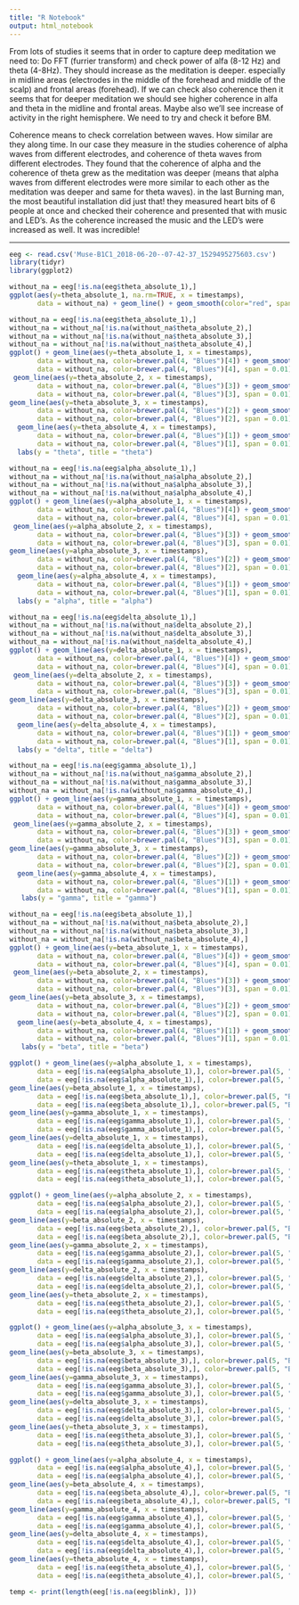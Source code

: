 ```yaml
---
title: "R Notebook"
output: html_notebook
---
```


From lots of studies it seems that in order to capture deep meditation we need to:
Do FFT (furrier transform) and check power of alfa (8-12 Hz) and theta (4-8Hz). They should increase as the meditation is deeper. especially in midline areas (electrodes in the middle of the forehead and middle of the scalp) and frontal areas (forehead).
 If we can check also coherence then it seems that for deeper meditation we should see higher coherence in alfa and theta in the midline and frontal areas.
Maybe also we'll see increase of activity in the right hemisphere. We need to try and check it before BM.

Coherence means to check correlation between waves. How similar are they along time. In our case they measure in the studies coherence of alpha waves from different electrodes, and coherence of theta waves from different electrodes.
They found that the coherence of alpha and the coherence of theta grew as the meditation was deeper (means that alpha waves from different electrodes were more similar to each other as the meditation was deeper and same for theta waves).
in the last Burning man, the most beautiful installation did just that!
they measured heart bits of 6 people at once and checked their coherence and presented that with music and LED's. As the coherence increased the music and the LED's were increased as well. It was incredible!

---------------------------


```r
eeg <- read.csv('Muse-B1C1_2018-06-20--07-42-37_1529495275603.csv')
library(tidyr)
library(ggplot2)
```

```r
without_na = eeg[!is.na(eeg$theta_absolute_1),]
ggplot(aes(y=theta_absolute_1, na.rm=TRUE, x = timestamps), 
       data = without_na) + geom_line() + geom_smooth(color="red", span = 0.01) 
```

```r
without_na = eeg[!is.na(eeg$theta_absolute_1),]
without_na = without_na[!is.na(without_na$theta_absolute_2),]
without_na = without_na[!is.na(without_na$theta_absolute_3),]
without_na = without_na[!is.na(without_na$theta_absolute_4),]
ggplot() + geom_line(aes(y=theta_absolute_1, x = timestamps), 
       data = without_na, color=brewer.pal(4, "Blues")[4]) + geom_smooth(aes(y=theta_absolute_1, x = timestamps), 
       data = without_na, color=brewer.pal(4, "Blues")[4], span = 0.01) +
 geom_line(aes(y=theta_absolute_2, x = timestamps), 
       data = without_na, color=brewer.pal(4, "Blues")[3]) + geom_smooth(aes(y=theta_absolute_2, x = timestamps), 
       data = without_na, color=brewer.pal(4, "Blues")[3], span = 0.01) +
geom_line(aes(y=theta_absolute_3, x = timestamps), 
       data = without_na, color=brewer.pal(4, "Blues")[2]) + geom_smooth(aes(y=theta_absolute_3, x = timestamps), 
       data = without_na, color=brewer.pal(4, "Blues")[2], span = 0.01) +
  geom_line(aes(y=theta_absolute_4, x = timestamps), 
       data = without_na, color=brewer.pal(4, "Blues")[1]) + geom_smooth(aes(y=theta_absolute_4, x = timestamps), 
       data = without_na, color=brewer.pal(4, "Blues")[1], span = 0.01) +
  labs(y = "theta", title = "theta")
```

```r
without_na = eeg[!is.na(eeg$alpha_absolute_1),]
without_na = without_na[!is.na(without_na$alpha_absolute_2),]
without_na = without_na[!is.na(without_na$alpha_absolute_3),]
without_na = without_na[!is.na(without_na$alpha_absolute_4),]
ggplot() + geom_line(aes(y=alpha_absolute_1, x = timestamps), 
       data = without_na, color=brewer.pal(4, "Blues")[4]) + geom_smooth(aes(y=alpha_absolute_1, x = timestamps), 
       data = without_na, color=brewer.pal(4, "Blues")[4], span = 0.01) +
 geom_line(aes(y=alpha_absolute_2, x = timestamps), 
       data = without_na, color=brewer.pal(4, "Blues")[3]) + geom_smooth(aes(y=alpha_absolute_2, x = timestamps), 
       data = without_na, color=brewer.pal(4, "Blues")[3], span = 0.01) +
geom_line(aes(y=alpha_absolute_3, x = timestamps), 
       data = without_na, color=brewer.pal(4, "Blues")[2]) + geom_smooth(aes(y=alpha_absolute_3, x = timestamps), 
       data = without_na, color=brewer.pal(4, "Blues")[2], span = 0.01) +
  geom_line(aes(y=alpha_absolute_4, x = timestamps), 
       data = without_na, color=brewer.pal(4, "Blues")[1]) + geom_smooth(aes(y=alpha_absolute_4, x = timestamps), 
       data = without_na, color=brewer.pal(4, "Blues")[1], span = 0.01) +
  labs(y = "alpha", title = "alpha")
```

```r
without_na = eeg[!is.na(eeg$delta_absolute_1),]
without_na = without_na[!is.na(without_na$delta_absolute_2),]
without_na = without_na[!is.na(without_na$delta_absolute_3),]
without_na = without_na[!is.na(without_na$delta_absolute_4),]
ggplot() + geom_line(aes(y=delta_absolute_1, x = timestamps), 
       data = without_na, color=brewer.pal(4, "Blues")[4]) + geom_smooth(aes(y=delta_absolute_1, x = timestamps), 
       data = without_na, color=brewer.pal(4, "Blues")[4], span = 0.01) +
 geom_line(aes(y=delta_absolute_2, x = timestamps), 
       data = without_na, color=brewer.pal(4, "Blues")[3]) + geom_smooth(aes(y=delta_absolute_2, x = timestamps), 
       data = without_na, color=brewer.pal(4, "Blues")[3], span = 0.01) +
geom_line(aes(y=delta_absolute_3, x = timestamps), 
       data = without_na, color=brewer.pal(4, "Blues")[2]) + geom_smooth(aes(y=delta_absolute_3, x = timestamps), 
       data = without_na, color=brewer.pal(4, "Blues")[2], span = 0.01) +
  geom_line(aes(y=delta_absolute_4, x = timestamps), 
       data = without_na, color=brewer.pal(4, "Blues")[1]) + geom_smooth(aes(y=delta_absolute_4, x = timestamps), 
       data = without_na, color=brewer.pal(4, "Blues")[1], span = 0.01) +
  labs(y = "delta", title = "delta")
```

```r
without_na = eeg[!is.na(eeg$gamma_absolute_1),]
without_na = without_na[!is.na(without_na$gamma_absolute_2),]
without_na = without_na[!is.na(without_na$gamma_absolute_3),]
without_na = without_na[!is.na(without_na$gamma_absolute_4),]
ggplot() + geom_line(aes(y=gamma_absolute_1, x = timestamps), 
       data = without_na, color=brewer.pal(4, "Blues")[4]) + geom_smooth(aes(y=gamma_absolute_1, x = timestamps), 
       data = without_na, color=brewer.pal(4, "Blues")[4], span = 0.01) +
 geom_line(aes(y=gamma_absolute_2, x = timestamps), 
       data = without_na, color=brewer.pal(4, "Blues")[3]) + geom_smooth(aes(y=gamma_absolute_2, x = timestamps), 
       data = without_na, color=brewer.pal(4, "Blues")[3], span = 0.01) +
geom_line(aes(y=gamma_absolute_3, x = timestamps), 
       data = without_na, color=brewer.pal(4, "Blues")[2]) + geom_smooth(aes(y=gamma_absolute_3, x = timestamps), 
       data = without_na, color=brewer.pal(4, "Blues")[2], span = 0.01) +
  geom_line(aes(y=gamma_absolute_4, x = timestamps), 
       data = without_na, color=brewer.pal(4, "Blues")[1]) + geom_smooth(aes(y=gamma_absolute_4, x = timestamps), 
       data = without_na, color=brewer.pal(4, "Blues")[1], span = 0.01) +
   labs(y = "gamma", title = "gamma")
```

```r
without_na = eeg[!is.na(eeg$beta_absolute_1),]
without_na = without_na[!is.na(without_na$beta_absolute_2),]
without_na = without_na[!is.na(without_na$beta_absolute_3),]
without_na = without_na[!is.na(without_na$beta_absolute_4),]
ggplot() + geom_line(aes(y=beta_absolute_1, x = timestamps), 
       data = without_na, color=brewer.pal(4, "Blues")[4]) + geom_smooth(aes(y=beta_absolute_1, x = timestamps), 
       data = without_na, color=brewer.pal(4, "Blues")[4], span = 0.01) +
 geom_line(aes(y=beta_absolute_2, x = timestamps), 
       data = without_na, color=brewer.pal(4, "Blues")[3]) + geom_smooth(aes(y=beta_absolute_2, x = timestamps), 
       data = without_na, color=brewer.pal(4, "Blues")[3], span = 0.01) +
geom_line(aes(y=beta_absolute_3, x = timestamps), 
       data = without_na, color=brewer.pal(4, "Blues")[2]) + geom_smooth(aes(y=beta_absolute_3, x = timestamps), 
       data = without_na, color=brewer.pal(4, "Blues")[2], span = 0.01) +
  geom_line(aes(y=beta_absolute_4, x = timestamps), 
       data = without_na, color=brewer.pal(4, "Blues")[1]) + geom_smooth(aes(y=beta_absolute_4, x = timestamps), 
       data = without_na, color=brewer.pal(4, "Blues")[1], span = 0.01) +
   labs(y = "beta", title = "beta")
```

```r
ggplot() + geom_line(aes(y=alpha_absolute_1, x = timestamps), 
       data = eeg[!is.na(eeg$alpha_absolute_1),], color=brewer.pal(5, "Blues")[5], alpha = 0.5) + geom_smooth(aes(y=alpha_absolute_1, x = timestamps), 
       data = eeg[!is.na(eeg$alpha_absolute_1),], color=brewer.pal(5, "Blues")[5], span = 0.01) +
geom_line(aes(y=beta_absolute_1, x = timestamps), 
       data = eeg[!is.na(eeg$beta_absolute_1),], color=brewer.pal(5, "Blues")[4], alpha = 0.5) + geom_smooth(aes(y=beta_absolute_1, x = timestamps), 
       data = eeg[!is.na(eeg$beta_absolute_1),], color=brewer.pal(5, "Blues")[4], span = 0.01) +
geom_line(aes(y=gamma_absolute_1, x = timestamps), 
       data = eeg[!is.na(eeg$gamma_absolute_1),], color=brewer.pal(5, "Blues")[3], alpha = 0.5) + geom_smooth(aes(y=gamma_absolute_1, x = timestamps), 
       data = eeg[!is.na(eeg$gamma_absolute_1),], color=brewer.pal(5, "Blues")[3], span = 0.01) +
geom_line(aes(y=delta_absolute_1, x = timestamps), 
       data = eeg[!is.na(eeg$delta_absolute_1),], color=brewer.pal(5, "Blues")[2], alpha = 0.5) + geom_smooth(aes(y=delta_absolute_1, x = timestamps), 
       data = eeg[!is.na(eeg$delta_absolute_1),], color=brewer.pal(5, "Blues")[2], span = 0.01) +
geom_line(aes(y=theta_absolute_1, x = timestamps), 
       data = eeg[!is.na(eeg$theta_absolute_1),], color=brewer.pal(5, "Blues")[1], alpha = 0.5) + geom_smooth(aes(y=theta_absolute_1, x = timestamps), 
       data = eeg[!is.na(eeg$theta_absolute_1),], color=brewer.pal(5, "Blues")[1], span = 0.01)
```

```r
ggplot() + geom_line(aes(y=alpha_absolute_2, x = timestamps), 
       data = eeg[!is.na(eeg$alpha_absolute_2),], color=brewer.pal(5, "Blues")[5], alpha = 0.5) + geom_smooth(aes(y=alpha_absolute_2, x = timestamps), 
       data = eeg[!is.na(eeg$alpha_absolute_2),], color=brewer.pal(5, "Blues")[5], span = 0.01) +
geom_line(aes(y=beta_absolute_2, x = timestamps), 
       data = eeg[!is.na(eeg$beta_absolute_2),], color=brewer.pal(5, "Blues")[4], alpha = 0.5) + geom_smooth(aes(y=beta_absolute_2, x = timestamps), 
       data = eeg[!is.na(eeg$beta_absolute_2),], color=brewer.pal(5, "Blues")[4], span = 0.01) +
geom_line(aes(y=gamma_absolute_2, x = timestamps), 
       data = eeg[!is.na(eeg$gamma_absolute_2),], color=brewer.pal(5, "Blues")[3], alpha = 0.5) + geom_smooth(aes(y=gamma_absolute_2, x = timestamps), 
       data = eeg[!is.na(eeg$gamma_absolute_2),], color=brewer.pal(5, "Blues")[3], span = 0.01) +
geom_line(aes(y=delta_absolute_2, x = timestamps), 
       data = eeg[!is.na(eeg$delta_absolute_2),], color=brewer.pal(5, "Blues")[2], alpha = 0.5) + geom_smooth(aes(y=delta_absolute_2, x = timestamps), 
       data = eeg[!is.na(eeg$delta_absolute_2),], color=brewer.pal(5, "Blues")[2], span = 0.01) +
geom_line(aes(y=theta_absolute_2, x = timestamps), 
       data = eeg[!is.na(eeg$theta_absolute_2),], color=brewer.pal(5, "Blues")[1], alpha = 0.5) + geom_smooth(aes(y=theta_absolute_2, x = timestamps), 
       data = eeg[!is.na(eeg$theta_absolute_2),], color=brewer.pal(5, "Blues")[1], span = 0.01)
```

```r
ggplot() + geom_line(aes(y=alpha_absolute_3, x = timestamps), 
       data = eeg[!is.na(eeg$alpha_absolute_3),], color=brewer.pal(5, "Blues")[5], alpha = 0.5) + geom_smooth(aes(y=alpha_absolute_3, x = timestamps), 
       data = eeg[!is.na(eeg$alpha_absolute_3),], color=brewer.pal(5, "Blues")[5], span = 0.01) +
geom_line(aes(y=beta_absolute_3, x = timestamps), 
       data = eeg[!is.na(eeg$beta_absolute_3),], color=brewer.pal(5, "Blues")[4], alpha = 0.5) + geom_smooth(aes(y=beta_absolute_3, x = timestamps), 
       data = eeg[!is.na(eeg$beta_absolute_3),], color=brewer.pal(5, "Blues")[4], span = 0.01) +
geom_line(aes(y=gamma_absolute_3, x = timestamps), 
       data = eeg[!is.na(eeg$gamma_absolute_3),], color=brewer.pal(5, "Blues")[3], alpha = 0.5) + geom_smooth(aes(y=gamma_absolute_3, x = timestamps), 
       data = eeg[!is.na(eeg$gamma_absolute_3),], color=brewer.pal(5, "Blues")[3], span = 0.01) +
geom_line(aes(y=delta_absolute_3, x = timestamps), 
       data = eeg[!is.na(eeg$delta_absolute_3),], color=brewer.pal(5, "Blues")[2], alpha = 0.5) + geom_smooth(aes(y=delta_absolute_3, x = timestamps), 
       data = eeg[!is.na(eeg$delta_absolute_3),], color=brewer.pal(5, "Blues")[2], span = 0.01) +
geom_line(aes(y=theta_absolute_3, x = timestamps), 
       data = eeg[!is.na(eeg$theta_absolute_3),], color=brewer.pal(5, "Blues")[1], alpha = 0.5) + geom_smooth(aes(y=theta_absolute_3, x = timestamps), 
       data = eeg[!is.na(eeg$theta_absolute_3),], color=brewer.pal(5, "Blues")[1], span = 0.01)
```

```r
ggplot() + geom_line(aes(y=alpha_absolute_4, x = timestamps), 
       data = eeg[!is.na(eeg$alpha_absolute_4),], color=brewer.pal(5, "Blues")[5], alpha = 0.5) + geom_smooth(aes(y=alpha_absolute_4, x = timestamps), 
       data = eeg[!is.na(eeg$alpha_absolute_4),], color=brewer.pal(5, "Blues")[5], span = 0.01) +
geom_line(aes(y=beta_absolute_4, x = timestamps), 
       data = eeg[!is.na(eeg$beta_absolute_4),], color=brewer.pal(5, "Blues")[4], alpha = 0.5) + geom_smooth(aes(y=beta_absolute_4, x = timestamps), 
       data = eeg[!is.na(eeg$beta_absolute_4),], color=brewer.pal(5, "Blues")[4], span = 0.01) +
geom_line(aes(y=gamma_absolute_4, x = timestamps), 
       data = eeg[!is.na(eeg$gamma_absolute_4),], color=brewer.pal(5, "Blues")[3], alpha = 0.5) + geom_smooth(aes(y=gamma_absolute_4, x = timestamps), 
       data = eeg[!is.na(eeg$gamma_absolute_4),], color=brewer.pal(5, "Blues")[3], span = 0.01) +
geom_line(aes(y=delta_absolute_4, x = timestamps), 
       data = eeg[!is.na(eeg$delta_absolute_4),], color=brewer.pal(5, "Blues")[2], alpha = 0.5) + geom_smooth(aes(y=delta_absolute_4, x = timestamps), 
       data = eeg[!is.na(eeg$delta_absolute_4),], color=brewer.pal(5, "Blues")[2], span = 0.01) +
geom_line(aes(y=theta_absolute_4, x = timestamps), 
       data = eeg[!is.na(eeg$theta_absolute_4),], color=brewer.pal(5, "Blues")[1], alpha = 0.5) + geom_smooth(aes(y=theta_absolute_4, x = timestamps), 
       data = eeg[!is.na(eeg$theta_absolute_4),], color=brewer.pal(5, "Blues")[1], span = 0.01)
```

```r
temp <- print(length(eeg[!is.na(eeg$blink), ]))
```

